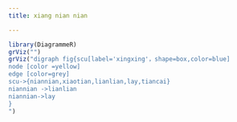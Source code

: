 ```yaml
---
title: xiang nian nian 

---
```

```r
library(DiagrammeR)
grViz("")
grViz("digraph fig{scu[label='xingxing'，shape=box,color=blue]
node [color =yellow]
edge [color=grey]
scu->{niannian,xiaotian,lianlian,lay,tiancai}
niannian ->lianlian
niannian->lay
}
")

```
